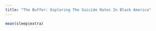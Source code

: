 ```yaml
---
title: "The Buffer: Exploring The Suicide Rates In Black America"
---
```




```r
mean(sleep$extra)
```


